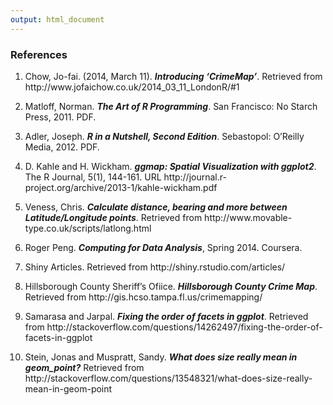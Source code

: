 ```yaml
---
output: html_document
---
```


### References

1. Chow, Jo-fai. (2014, March 11). ***Introducing 'CrimeMap'***. Retrieved from http://www.jofaichow.co.uk/2014_03_11_LondonR/#1

2. Matloff, Norman. ***The Art of R Programming***. San Francisco: No Starch Press, 2011. PDF.

3. Adler, Joseph. ***R in a Nutshell, Second Edition***. Sebastopol: O'Reilly Media, 2012. PDF.

4. D. Kahle and H. Wickham. ***ggmap: Spatial Visualization with ggplot2***. The R Journal, 5(1), 144-161. URL http://journal.r-project.org/archive/2013-1/kahle-wickham.pdf

5. Veness, Chris. ***Calculate distance, bearing and more between Latitude/Longitude points***. Retrieved from http://www.movable-type.co.uk/scripts/latlong.html

6. Roger Peng. ***Computing for Data Analysis***, Spring 2014. Coursera.

7. Shiny Articles. Retrieved from http://shiny.rstudio.com/articles/

8. Hillsborough County Sheriff's Ofiice. ***Hillsborough County Crime Map***. Retrieved from http://gis.hcso.tampa.fl.us/crimemapping/

9. Samarasa and Jarpal. ***Fixing the order of facets in ggplot***. Retrieved from http://stackoverflow.com/questions/14262497/fixing-the-order-of-facets-in-ggplot

10. Stein, Jonas and Muspratt, Sandy. ***What does size really mean in geom_point?*** Retrieved from http://stackoverflow.com/questions/13548321/what-does-size-really-mean-in-geom-point
